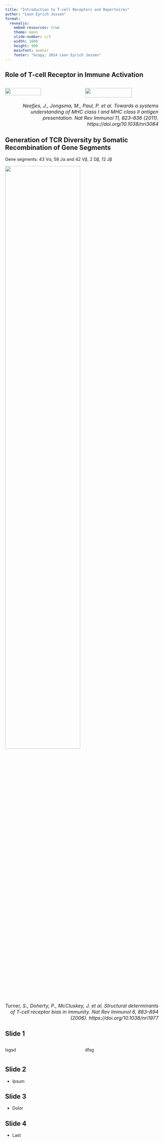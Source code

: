 ```yaml
---
title: "Introduction to T-cell Receptors and Repertoires"
author: "Leon Eyrich Jessen"
format:
  revealjs:
    embed-resources: true
    theme: moon
    slide-number: c/t
    width: 1600
    height: 900
    mainfont: avenir
    footer: "&copy; 2024 Leon Eyrich Jessen"
---
```




<!--# ---------------------------------------------------------------------- -->
<!--# SLIDE ---------------------------------------------------------------- -->
<!--# ---------------------------------------------------------------------- -->
## Role of T-cell Receptor in Immune Activation

:::: {.columns}

::: {.column width="50%"}

![](images/mhc_class_i_pathway.png){fig-align="center" width="70%"}
:::

::: {.column width="50%"}

![](images/mhc_class_ii_pathway.png){fig-align="center" width="80%"}
:::

::::

<span style="font-size: 16px; font-style: italic; text-align: right; display: block;">Neefjes, J., Jongsma, M., Paul, P. et al. Towards a systems understanding of MHC class I and MHC class II antigen presentation. Nat Rev Immunol 11, 823–836 (2011). https://doi.org/10.1038/nri3084</span>



<!--# ---------------------------------------------------------------------- -->
<!--# SLIDE ---------------------------------------------------------------- -->
<!--# ---------------------------------------------------------------------- -->
## Generation of TCR Diversity by Somatic Recombination of Gene Segments

Gene segments: 43 Vα, 58 Jα and 42 Vβ, 2 Dβ, 12 Jβ

![](images/tcr_gene_rearrangement.png){fig-align="center" width="70%"}

<span style="font-size: 16px; font-style: italic; text-align: right; display: block;">Turner, S., Doherty, P., McCluskey, J. et al. Structural determinants of T-cell receptor bias in immunity. Nat Rev Immunol 6, 883–894 (2006). https://doi.org/10.1038/nri1977</span>



<!--# ---------------------------------------------------------------------- -->
<!--# SLIDE ---------------------------------------------------------------- -->
<!--# ---------------------------------------------------------------------- -->
## Slide 1

:::: {.columns}

::: {.column width="50%"}

lsgsd

:::

::: {.column width="50%"}

dfsg

:::

::::



<!--# ---------------------------------------------------------------------- -->
<!--# SLIDE ---------------------------------------------------------------- -->
<!--# ---------------------------------------------------------------------- -->
## Slide 2

- Ipsum



<!--# ---------------------------------------------------------------------- -->
<!--# SLIDE ---------------------------------------------------------------- -->
<!--# ---------------------------------------------------------------------- -->
## Slide 3

- Dolor



<!--# ---------------------------------------------------------------------- -->
<!--# SLIDE ---------------------------------------------------------------- -->
<!--# ---------------------------------------------------------------------- -->
## Slide 4

- Last
